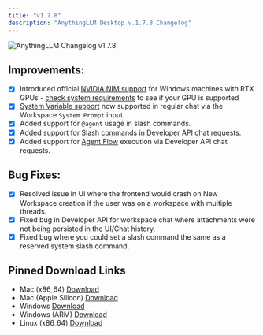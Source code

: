 ```yaml
---
title: "v1.7.8"
description: "AnythingLLM Desktop v.1.7.8 Changelog"
---
```



<style global jsx>{`
  img {
    aspect-ratio: 16/9;
    object-fit: fit;
    border-radius: 20px;
  }
`}</style>

<Image
  src="/images/product/changelog/header-image.png"
  height={1080}
  width={1920}
  quality={100}
  alt="AnythingLLM Changelog v1.7.8"
/>

## Improvements:

- [x] Introduced official [NVIDIA NIM support](/nvidia-nims/introduction) for Windows machines with RTX GPUs - [check system requirements](/nvidia-nims/system-requirements) to see if your GPU is supported
- [x] [System Variable support](/features/system-prompt-variables) now supported in regular chat via the Workspace `System Prompt` input.
- [x] Added support for `@agent` usage in slash commands.
- [x] Added support for Slash commands in Developer API chat requests.
- [x] Added support for [Agent Flow](/agent-flows/overview) execution via Developer API chat requests.

## Bug Fixes:

- [x] Resolved issue in UI where the frontend would crash on New Workspace creation if the user was on a workspace with multiple threads.
- [x] Fixed bug in Developer API for workspace chat where attachments were not being persisted in the UI/Chat history.
- [x] Fixed bug where you could set a slash command the same as a reserved system slash command.

## Pinned Download Links

- Mac (x86_64) [Download](https://cdn.anythingllm.com/legacy/1.7.8/AnythingLLMDesktop.dmg)
- Mac (Apple Silicon) [Download](https://cdn.anythingllm.com/legacy/1.7.8/AnythingLLMDesktop-Silicon.dmg)
- Windows [Download](https://cdn.anythingllm.com/legacy/1.7.8/AnythingLLMDesktop.exe)
- Windows (ARM) [Download](https://cdn.anythingllm.com/legacy/1.7.8/AnythingLLMDesktop-Arm64.exe)
- Linux (x86_64) [Download](https://cdn.anythingllm.com/legacy/1.7.8/AnythingLLMDesktop.AppImage)
